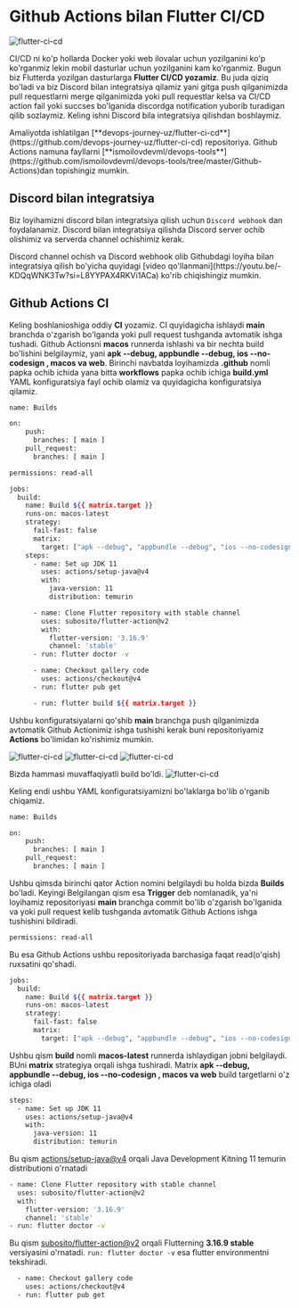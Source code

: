 
# Github Actions bilan Flutter CI/CD

![flutter-ci-cd](/images/tutorials/ci-cd/flutter-cicd/banner.png)

CI/CD ni ko'p hollarda Docker yoki web ilovalar uchun yozilganini ko'p ko'rganmiz lekin mobil dasturlar uchun yozilganini kam ko'rganmiz. Bugun biz Flutterda yozilgan dasturlarga **Flutter CI/CD yozamiz**. Bu juda qiziq bo'ladi va biz Discord bilan integratsiya qilamiz yani gitga push qilganimizda pull requestlarni merge qilganimizda yoki pull requestlar kelsa va CI/CD action fail yoki succses bo'lganida discordga notification yuborib turadigan qilib sozlaymiz. Keling ishni Discord bila integratsiya qilishdan boshlaymiz.

<Callout type="info" emoji="">
Amaliyotda ishlatilgan [**devops-journey-uz/flutter-ci-cd**](https://github.com/devops-journey-uz/flutter-ci-cd) repositoriya. Github Actions namuna fayllarni [**ismoilovdevml/devops-tools**](https://github.com/ismoilovdevml/devops-tools/tree/master/Github-Actions)dan topishingiz mumkin.
</Callout>


## Discord bilan integratsiya

Biz loyihamizni discord bilan integratsiya qilish uchun `Discord webhook` dan foydalanamiz. Discord bilan integratsiya qilishda Discord server ochib olishimiz va serverda channel ochishimiz kerak. 

<Callout type="info" emoji="">
Discord channel ochish va Discord webhook olib Githubdagi loyiha bilan integratsiya qilish bo'yicha quyidagi [video qo'llanmani](https://youtu.be/-KDQqWNK3Tw?si=L8YYPAX4RKVi1ACa) ko'rib chiqishingiz mumkin.
</Callout>

## Github Actions CI

Keling boshlanioshiga oddiy **CI** yozamiz. CI quyidagicha ishlaydi **main** branchda o'zgarish bo'lganda yoki pull request tushganda avtomatik ishga tushadi. Github Actionsni **macos** runnerda ishlashi va bir nechta build bo'lishini belgilaymiz, yani **apk --debug, appbundle --debug, ios --no-codesign , macos va web**. Birinchi navbatda loyihamizda **.github** nomli papka ochib ichida yana bitta **workflows** papka ochib ichiga **build.yml** YAML konfiguratsiya fayl ochib olamiz va quyidagicha konfiguratsiya qilamiz.

```bash filename=".github/workflows/release.yml"
name: Builds

on:
    push:
      branches: [ main ]
    pull_request:
      branches: [ main ]

permissions: read-all

jobs:
  build:
    name: Build ${{ matrix.target }}
    runs-on: macos-latest
    strategy:
      fail-fast: false
      matrix:
        target: ["apk --debug", "appbundle --debug", "ios --no-codesign", macos, web]
    steps:
      - name: Set up JDK 11
        uses: actions/setup-java@v4
        with:
          java-version: 11
          distribution: temurin

      - name: Clone Flutter repository with stable channel
        uses: subosito/flutter-action@v2
        with:
          flutter-version: '3.16.9'
          channel: 'stable'
      - run: flutter doctor -v

      - name: Checkout gallery code
        uses: actions/checkout@v4
      - run: flutter pub get

      - run: flutter build ${{ matrix.target }}
```

Ushbu konfiguratsiyalarni qo'shib **main** branchga push qilganimizda avtomatik Github Actionimiz ishga tushishi kerak buni  repositoriyamiz **Actions** bo'limidan ko'rishimiz mumkin.

![flutter-ci-cd](/images/tutorials/ci-cd/flutter-cicd/actions1.png)
![flutter-ci-cd](/images/tutorials/ci-cd/flutter-cicd/actions2.png)
![flutter-ci-cd](/images/tutorials/ci-cd/flutter-cicd/actions3.png)

Bizda hammasi muvaffaqiyatli build bo'ldi.
![flutter-ci-cd](/images/tutorials/ci-cd/flutter-cicd/actions4.png)

Keling endi ushbu YAML konfiguratsiyamizni bo'laklarga bo'lib o'rganib chiqamiz.


```bash {3-7}
name: Builds

on:
    push:
      branches: [ main ]
    pull_request:
      branches: [ main ]
```

Ushbu qimsda birinchi qator Action nomini belgilaydi bu holda bizda **Builds** bo'ladi. Keyingi  Belgilangan qism esa **Trigger** deb nomlanadik, ya'ni loyihamiz repositoriyasi **main** branchga commit bo'lib o'zgarish bo'lganida va yoki pull request kelib tushganda avtomatik Github Actions ishga tushishini bildiradi.

```bash
permissions: read-all
```

Bu esa Github Actions ushbu repositoriyada barchasiga faqat read(o'qish) ruxsatini qo'shadi.

```bash
jobs:
  build:
    name: Build ${{ matrix.target }}
    runs-on: macos-latest
    strategy:
      fail-fast: false
      matrix:
        target: ["apk --debug", "appbundle --debug", "ios --no-codesign", macos, web]
```

Ushbu qism **build** nomli **macos-latest** runnerda ishlaydigan jobni belgilaydi. BUni **matrix** strategiya orqali ishga tushiradi. Matrix **apk --debug, appbundle --debug, ios --no-codesign , macos va web** build targetlarni o'z ichiga oladi

```bash
steps:
  - name: Set up JDK 11
    uses: actions/setup-java@v4
    with:
      java-version: 11
      distribution: temurin
```

Bu qism [actions/setup-java@v4](https://github.com/actions/setup-java) orqali Java Development Kitning 11 temurin distributioni o'rnatadi

```bash
- name: Clone Flutter repository with stable channel
  uses: subosito/flutter-action@v2
  with:
    flutter-version: '3.16.9'
    channel: 'stable'
- run: flutter doctor -v
```
Bu qism [subosito/flutter-action@v2](https://github.com/subosito/flutter-action) orqali Flutterning **3.16.9 stable** versiyasini o'rnatadi. `run: flutter doctor -v` esa flutter environmentni tekshiradi.


```bash
  - name: Checkout gallery code
    uses: actions/checkout@v4
  - run: flutter pub get
```
